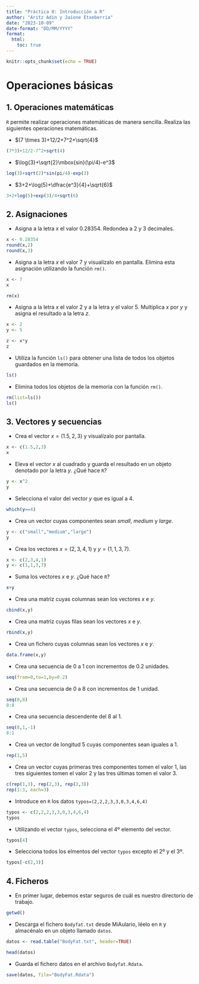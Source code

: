 ---
title: "Práctica 0: Introducción a R"
author: "Aritz Adin y Jaione Etxeberria"
date: "2023-10-09"
date-format: "DD/MM/YYYY"
format:
  html:
    toc: true
---

```{r setup, include=FALSE}
knitr::opts_chunk$set(echo = TRUE)  
```

# Operaciones básicas

## 1. Operaciones matemáticas

`R` permite realizar operaciones matemáticas de manera sencilla. Realiza las siguientes operaciones matemáticas.

-   $(7 \times 3)+12/2+7^2+\sqrt{4}$

```{r include=FALSE}
(7*3)+12/2-7^2+sqrt(4)
```

-   $\log{3}+\sqrt{2}\mbox{sin}(\pi/4)-e^3$

```{r include=FALSE}
log(3)+sqrt(2)*sin(pi/4)-exp(3)
```

-   $3+2+\log(5)+\dfrac{e^3}{4}+\sqrt{6}$

```{r include=FALSE}
3+2+log(5)+exp(3)/4+sqrt(6)
```

## 2. Asignaciones

-   Asigna a la letra $x$ el valor 0.28354. Redondea a 2 y 3 decimales.

```{r include=FALSE}
x <- 0.28354
round(x,2)
round(x,3)
```

-   Asigna a la letra $x$ el valor 7 y visualízalo en pantalla. Elimina esta asignación utilizando la función `rm()`.

```{r include=FALSE}
x <- 7
x

rm(x)
```

-   Asigna a la letra $x$ el valor 2 y a la letra $y$ el valor 5. Multiplica $x$ por $y$ y asigna el resultado a la letra $z$.

```{r include=FALSE}
x <- 2
y <- 5

z <- x*y
z
```

-   Utiliza la función `ls()` para obtener una lista de todos los objetos guardados en la memoria.

```{r include=FALSE}
ls()
```

-   Elimina todos los objetos de la memoria con la función `rm()`.

```{r include=FALSE}
rm(list=ls())
ls()
```

## 3. Vectores y secuencias

-   Crea el vector $x=(1.5,2,3)$ y visualízalo por pantalla.

```{r include=FALSE}
x <- c(1.5,2,3)
x
```

-   Eleva el vector $x$ al cuadrado y guarda el resultado en un objeto denotado por la letra $y$. ¿Qué hace `R`?

```{r include=FALSE}
y <- x^2
y
```

-   Selecciona el valor del vector $y$ que es igual a 4.

```{r include=FALSE}
which(y==4)
```

-   Crea un vector cuyas componentes sean *small*, *medium* y *large*.

```{r include=FALSE}
y <- c("small","medium","large")
y
```

-   Crea los vectores $x=(2,3,4,1)$ y $y=(1,1,3,7)$.

```{r include=FALSE}
x <- c(2,3,4,1)
y <- c(1,1,3,7)
```

-   Suma los vectores $x$ e $y$. ¿Qué hace `R`?

```{r include=FALSE}
x+y
```

-   Crea una matriz cuyas columnas sean los vectores $x$ e $y$.

```{r include=FALSE}
cbind(x,y)
```

-   Crea una matriz cuyas filas sean los vectores $x$ e $y$.

```{r include=FALSE}
rbind(x,y)
```

-   Crea un fichero cuyas columnas sean los vectores $x$ e $y$.

```{r include=FALSE}
data.frame(x,y)
```

-   Crea una secuencia de 0 a 1 con incrementos de 0.2 unidades.

```{r include=FALSE}
seq(from=0,to=1,by=0.2)
```

-   Crea una secuencia de 0 a 8 con incrementos de 1 unidad.

```{r include=FALSE}
seq(0,8)
0:8
```

-   Crea una secuencia descendente del 8 al 1.

```{r include=FALSE}
seq(8,1,-1)
8:1
```

-   Crea un vector de longitud 5 cuyas componentes sean iguales a 1.

```{r include=FALSE}
rep(1,5)
```

-   Crea un vector cuyas primeras tres componentes tomen el valor 1, las tres siguientes tomen el valor 2 y las tres últimas tomen el valor 3.

```{r include=FALSE}
c(rep(1,3), rep(2,3), rep(3,3))
rep(1:3, each=3)
```

-   Introduce en `R` los datos `typos=(2,2,2,3,3,0,3,4,6,4)`

```{r include=FALSE}
typos <- c(2,2,2,3,3,0,3,4,6,4)
typos
```

-   Utilizando el vector `typos`, selecciona el 4º elemento del vector.

```{r include=FALSE}
typos[4]
```

-   Selecciona todos los elmentos del vector `typos` excepto el 2º y el 3º.

```{r include=FALSE}
typos[-c(2,3)]
```

## 4. Ficheros

-   En primer lugar, debemos estar seguros de cuál es nuestro directorio de trabajo.

```{r eval=FALSE}
getwd()
```

-   Descarga el fichero `Bodyfat.txt` desde MiAulario, léelo en `R` y almacénalo en un objeto llamado `datos`.

```{r eval=FALSE}
datos <- read.table("BodyFat.txt", header=TRUE)

head(datos)
```

-   Guarda el fichero datos en el archivo `Bodyfat.Rdata`.

```{r eval=FALSE}
save(datos, file="BodyFat.Rdata")
```
